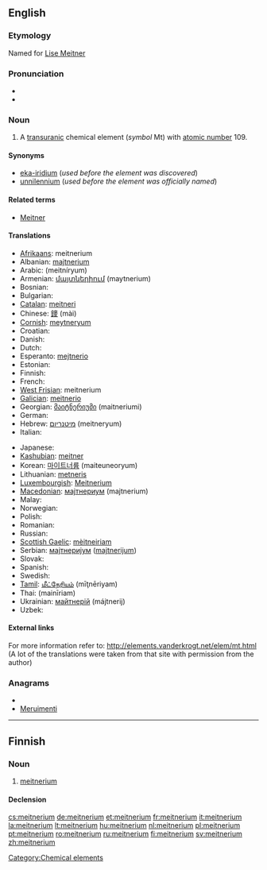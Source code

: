 {{wikipedia}}
{{also|Meitnerium}}
==English==
{{elements|Mt|hassium|Hs|darmstadtium|Ds}}

===Etymology===
Named for [[w:Lise Meitner|Lise Meitner]]

===Pronunciation===
* {{IPA|/maɪtˈnɜriəm/|lang=en}}
* {{audio|en-us-meitnerium.ogg|Audio (US)}}

===Noun===
{{en-noun|-}}

# A [[transuranic]] chemical element (''symbol'' Mt) with [[atomic number]] 109.

====Synonyms====
* [[eka-iridium]] (''used before the element was discovered'')
* [[unnilennium]] (''used before the element was officially named'')

====Related terms====
* [[w:Lise Meitner|Meitner]]

====Translations====
{{trans-top|chemical element}}
* [[Afrikaans]]: meitnerium
* Albanian: [[majtnerium]]
* Arabic: {{Arab|[[ميتنريوم]]}} (meitníryum) {{m}}
* Armenian: [[մայտներիում]] (maytnerium)
* Bosnian: {{t-|bs|meitnerij}}
* Bulgarian: {{t-|bg|мейтнерий|m|tr=méjtnerij}}
* [[Catalan]]: [[meitneri]]
* Chinese: [[䥑]] (mài)
* [[Cornish]]: [[meytneryum]]
* Croatian: {{t-|hr|meitnerij}}
* Danish: {{t-|da|meitnerium}}
* Dutch: {{t+|nl|meitnerium|n}}
* Esperanto: [[mejtnerio]]
* Estonian: {{t-|et|meitneerium}}
* Finnish: {{t+|fi|meitnerium}}
* French: {{t+|fr|meitnérium|m}}
* [[West Frisian]]: meitnerium
* [[Galician]]: [[meitnerio]]
* Georgian: [[მაიტნერიუმი]] (maitneriumi)
* German: {{t+|de|Meitnerium|n}}
* Hebrew: [[מיטנריום]] (meitneryum)
* Italian: {{t+|it|meitnerio|m}}
{{trans-mid}}
* Japanese: {{t+|ja|マイトネリウム|tr=maitoneriumu}}
* [[Kashubian]]: [[meitner]]
* Korean: [[마이트너륨]] (maiteuneoryum)
* Lithuanian: [[metneris]]
* [[Luxembourgish]]: [[Meitnerium]]
* [[Macedonian]]: [[мајтнериум]] (majtnerium) {{m}}
* Malay: {{t-|ms|meitnerium|xs=Malay}}
* Norwegian: {{t-|no|meitnerium}}
* Polish: {{t+|pl|meitner|m}}
* Romanian: {{t+|ro|meitneriu|n}}
* Russian: {{t-|ru|мейтнерий|m|tr=méjtnerij}}
* [[Scottish Gaelic]]: [[mèitneiriam]]
* Serbian: [[мајтнеријум]] ([[majtnerijum]]) {{m}}
* Slovak: {{t-|sk|meitnerium}}
* Spanish: {{t+|es|meitnerio|m}}
* Swedish: {{t+|sv|meitnerium}}
* [[Tamil]]: [[மீட்நேரியம்]] (mīţnēriyam)
* Thai: {{Thai|[[ไมต์นีเรียม]]}} (mainīriam)
* Ukrainian: [[майтнерій]] (májtnerij) {{m}}
* Uzbek: {{t-|uz|мейтнерий|tr=meitneriy|sc=Cyrl|xs=Uzbek}}
{{trans-bottom}}

====External links====
For more information refer to:
http://elements.vanderkrogt.net/elem/mt.html
(A lot of the translations were taken from that site with permission from the author)

===Anagrams===
* {{alphagram|eeiimmnrtu}}
* [[Meruimenti#English|Meruimenti]]

[[Category:Chemical elements]]

----

==Finnish==
{{wikipedia|lang=fi}}

===Noun===
{{infl|fi|noun}}

# {{element|lang=fi}} [[#English|meitnerium]]

====Declension====
{{fi-decl-tuoli|meitnerium|np=1}}

[[cs:meitnerium]]
[[de:meitnerium]]
[[et:meitnerium]]
[[fr:meitnerium]]
[[it:meitnerium]]
[[la:meitnerium]]
[[lt:meitnerium]]
[[hu:meitnerium]]
[[nl:meitnerium]]
[[pl:meitnerium]]
[[pt:meitnerium]]
[[ro:meitnerium]]
[[ru:meitnerium]]
[[fi:meitnerium]]
[[sv:meitnerium]]
[[zh:meitnerium]]